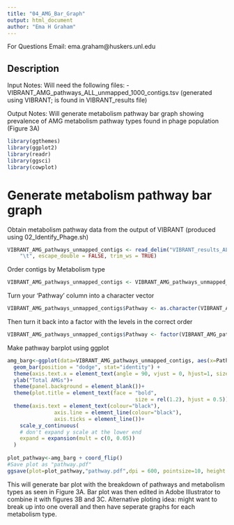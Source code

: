```yaml
---
title: "04_AMG_Bar_Graph"
output: html_document
author: "Ema H Graham"
---
```

For Questions Email: ema.graham@huskers.unl.edu

## Description

Input Notes: 
Will need the following files:
- VIBRANT_AMG_pathways_ALL_unmapped_1000_contigs.tsv (generated using VIBRANT; is found in VIBRANT_results file)

Output Notes: 
Will generate metabolism pathway bar graph showing prevalence of AMG metabolism pathway types found in phage population (Figure 3A)

```r
library(ggthemes)
library(ggplot2)
library(readr)
library(ggsci)
library(cowplot)
```

# Generate metabolism pathway bar graph

Obtain metabolism pathway data from the output of VIBRANT (produced using 02_Identify_Phage.sh)
```r
VIBRANT_AMG_pathways_unmapped_contigs <- read_delim("VIBRANT_results_ALL_unmapped_1000_contigs/VIBRANT_AMG_pathways_ALL_unmapped_1000_contigs.tsv", 
    "\t", escape_double = FALSE, trim_ws = TRUE)
```
Order contigs by Metabolism type
```r
VIBRANT_AMG_pathways_unmapped_contigs <- VIBRANT_AMG_pathways_unmapped_contigs[order(VIBRANT_AMG_pathways_unmapped_contigs$Metabolism),]
```
Turn your 'Pathway' column into a character vector
```r
VIBRANT_AMG_pathways_unmapped_contigs$Pathway <- as.character(VIBRANT_AMG_pathways_unmapped_contigs$Pathway)
```
Then turn it back into a factor with the levels in the correct order
```r
VIBRANT_AMG_pathways_unmapped_contigs$Pathway <- factor(VIBRANT_AMG_pathways_unmapped_contigs$Pathway, levels=unique(VIBRANT_AMG_pathways_unmapped_contigs$Pathway))
````
Make pathway barplot using ggplot
```r
amg_barg<-ggplot(data=VIBRANT_AMG_pathways_unmapped_contigs, aes(x=Pathway, y=Total_AMGs, fill=Metabolism)) +
  geom_bar(position = "dodge", stat="identity") + 
  theme(axis.text.x = element_text(angle = 90, vjust = 0, hjust=1, size = 10),plot.title = element_blank())+ 
  ylab("Total AMGs")+
  theme(panel.background = element_blank())+
  theme(plot.title = element_text(face = "bold",
                                         size = rel(1.2), hjust = 0.5))+
  theme(axis.text = element_text(colour="black"), 
               axis.line = element_line(colour="black"),
               axis.ticks = element_line())+
    scale_y_continuous(
    # don't expand y scale at the lower end
    expand = expansion(mult = c(0, 0.05))
  )
          
plot_pathway<-amg_barg + coord_flip()
#Save plot as "pathway.pdf"
ggsave(plot=plot_pathway,"pathway.pdf",dpi = 600, pointsize=10, height = 40, width= 35, units = "cm")
```
This will generate bar plot with the breakdown of pathways and metabolism types as seen in Figure 3A.
Bar plot was then edited in Adobe Illustrator to combine it with figures 3B and 3C.
Alternative ploting idea: might want to break up into one overall and then have seperate graphs for each metabolism type.
